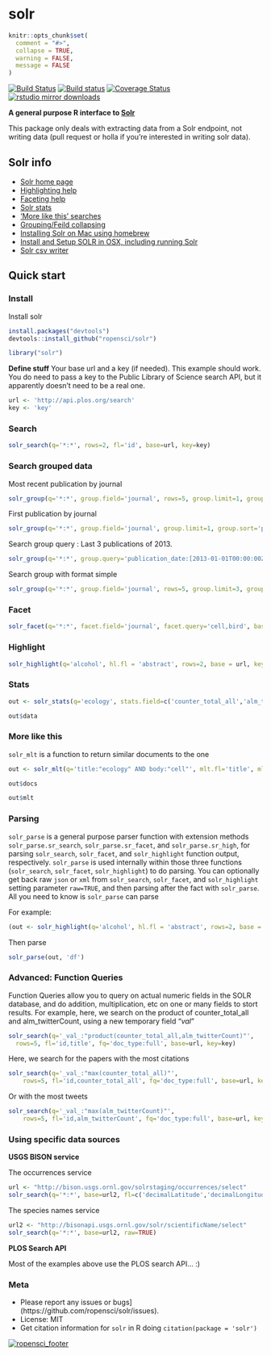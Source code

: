 solr
=======

```r
knitr::opts_chunk$set(
  comment = "#>",
  collapse = TRUE,
  warning = FALSE,
  message = FALSE
)
```

[![Build Status](https://api.travis-ci.org/ropensci/solr.png)](https://travis-ci.org/ropensci/solr)
[![Build status](https://ci.appveyor.com/api/projects/status/ytgtb62gsgf5hddi/branch/master)](https://ci.appveyor.com/project/sckott/solr/branch/master)
[![Coverage Status](https://coveralls.io/repos/ropensci/solr/badge.svg)](https://coveralls.io/r/ropensci/solr)
[![rstudio mirror downloads](http://cranlogs.r-pkg.org/badges/solr?color=2ED968)](https://github.com/metacran/cranlogs.app)

**A general purpose R interface to [Solr](http://lucene.apache.org/solr/)**

This package only deals with extracting data from a Solr endpoint, not writing data (pull request or holla if you're interested in writing solr data).

## Solr info

+ [Solr home page](http://lucene.apache.org/solr/)
+ [Highlighting help](http://wiki.apache.org/solr/HighlightingParameters)
+ [Faceting help](http://wiki.apache.org/solr/SimpleFacetParameters)
+ [Solr stats](http://wiki.apache.org/solr/StatsComponent)
+ ['More like this' searches](http://wiki.apache.org/solr/MoreLikeThis)
+ [Grouping/Feild collapsing](http://wiki.apache.org/solr/FieldCollapsing)
+ [Installing Solr on Mac using homebrew](http://ramlev.dk/blog/2012/06/02/install-apache-solr-on-your-mac/)
+ [Install and Setup SOLR in OSX, including running Solr](http://risnandar.wordpress.com/2013/09/08/how-to-install-and-setup-apache-lucene-solr-in-osx/)
+ [Solr csv writer](http://wiki.apache.org/solr/CSVResponseWriter)

## Quick start

### Install

Install solr

```r
install.packages("devtools")
devtools::install_github("ropensci/solr")
```

```r
library("solr")
```

__Define stuff__ Your base url and a key (if needed). This example should work. You do need to pass a key to the Public Library of Science search API, but it apparently doesn't need to be a real one.

```r
url <- 'http://api.plos.org/search'
key <- 'key'
```

### Search

```r
solr_search(q='*:*', rows=2, fl='id', base=url, key=key)
```

### Search grouped data

Most recent publication by journal

```r
solr_group(q='*:*', group.field='journal', rows=5, group.limit=1, group.sort='publication_date desc', fl='publication_date, score', base=url, key=key)
```

First publication by journal

```r
solr_group(q='*:*', group.field='journal', group.limit=1, group.sort='publication_date asc', fl='publication_date, score', fq="publication_date:[1900-01-01T00:00:00Z TO *]", base=url, key=key)
```

Search group query : Last 3 publications of 2013.

```r
solr_group(q='*:*', group.query='publication_date:[2013-01-01T00:00:00Z TO 2013-12-31T00:00:00Z]', group.limit = 3, group.sort='publication_date desc', fl='publication_date', base=url, key=key)
```

Search group with format simple

```r
solr_group(q='*:*', group.field='journal', rows=5, group.limit=3, group.sort='publication_date desc', group.format='simple', fl='journal, publication_date', base=url, key=key)
```

### Facet

```r
solr_facet(q='*:*', facet.field='journal', facet.query='cell,bird', base=url, key=key)
```

### Highlight

```r
solr_highlight(q='alcohol', hl.fl = 'abstract', rows=2, base = url, key=key)
```

### Stats

```r
out <- solr_stats(q='ecology', stats.field=c('counter_total_all','alm_twitterCount'), stats.facet='journal', base=url, key=key)
```

```r
out$data
```

### More like this

`solr_mlt` is a function to return similar documents to the one

```r
out <- solr_mlt(q='title:"ecology" AND body:"cell"', mlt.fl='title', mlt.mindf=1, mlt.mintf=1, fl='counter_total_all', rows=5, base=url, key=key)
```

```r
out$docs
```

```r
out$mlt
```

### Parsing

`solr_parse` is a general purpose parser function with extension methods `solr_parse.sr_search`, `solr_parse.sr_facet`, and `solr_parse.sr_high`, for parsing `solr_search`, `solr_facet`, and `solr_highlight` function output, respectively. `solr_parse` is used internally within those three functions (`solr_search`, `solr_facet`, `solr_highlight`) to do parsing. You can optionally get back raw `json` or `xml` from `solr_search`, `solr_facet`, and `solr_highlight` setting parameter `raw=TRUE`, and then parsing after the fact with `solr_parse`. All you need to know is `solr_parse` can parse

For example:

```r
(out <- solr_highlight(q='alcohol', hl.fl = 'abstract', rows=2, base = url, key=key, raw=TRUE))
```

Then parse

```r
solr_parse(out, 'df')
```

### Advanced: Function Queries

Function Queries allow you to query on actual numeric fields in the SOLR database, and do addition, multiplication, etc on one or many fields to stort results. For example, here, we search on the product of counter_total_all and alm_twitterCount, using a new temporary field "_val_"

```r
solr_search(q='_val_:"product(counter_total_all,alm_twitterCount)"',
  rows=5, fl='id,title', fq='doc_type:full', base=url, key=key)
```

Here, we search for the papers with the most citations

```r
solr_search(q='_val_:"max(counter_total_all)"',
    rows=5, fl='id,counter_total_all', fq='doc_type:full', base=url, key=key)
```

Or with the most tweets

```r
solr_search(q='_val_:"max(alm_twitterCount)"',
    rows=5, fl='id,alm_twitterCount', fq='doc_type:full', base=url, key=key)
```

### Using specific data sources

__USGS BISON service__

The occurrences service

```r
url <- "http://bison.usgs.ornl.gov/solrstaging/occurrences/select"
solr_search(q='*:*', base=url2, fl=c('decimalLatitude','decimalLongitude','scientificName'), rows=2)
```

The species names service

```r
url2 <- "http://bisonapi.usgs.ornl.gov/solr/scientificName/select"
solr_search(q='*:*', base=url2, raw=TRUE)
```

__PLOS Search API__

Most of the examples above use the PLOS search API... :)

### Meta

* Please report any issues or bugs](https://github.com/ropensci/solr/issues).
* License: MIT
* Get citation information for `solr` in R doing `citation(package = 'solr')`

[![ropensci_footer](http://ropensci.org/public_images/github_footer.png)](http://ropensci.org)

